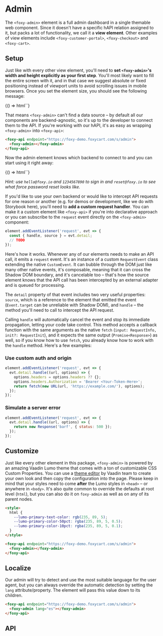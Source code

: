 
<Meta title="Views/Admin" component="foxy-admin" />

# Admin

The `<foxy-admin>` element is a full admin dashboard in a single themable web component.
Since it doesn't have a specific hAPI relation assigned to it, but packs a lot of functionality,
we call it a **view element**. Other examples of view elements include `<foxy-customer-portal>`,
`<foxy-checkout>` and `<foxy-cart>`.

## Setup

Just like with every other view element, you'll need to **set `<foxy-admin>`'s width and height explicitly
as your first step**. You'll most likely want to fill the entire screen with it, and in that case we suggest
absolute or fixed positioning instead of viewport units to avoid scrolling issues in mobile browsers.
Once you set the element size, you should see the following message:

<Canvas>
  <Story name="Default" height="320px">
    {() => html`<foxy-admin class="absolute inset-0"></foxy-admin>`}
  </Story>
</Canvas>

That means `<foxy-admin>` can't find a data source – by default all our components are
backend-agnostic, so it's up to the developer to connect them to the API. If you're working with
our hAPI, it's as easy as wrapping `<foxy-admin>` into `<foxy-api>`:

```html
<foxy-api endpoint="https://foxy-demo.foxycart.com/s/admin">
  <foxy-admin></foxy-admin>
</foxy-api>
```

Now the admin element knows which backend to connect to and you can start using it right away:

<Canvas>
  <Story name="Configured" height="640px">
    {() => html`<foxy-admin class="absolute inset-0" @request=${handleRequest}></foxy-admin>`}
  </Story>
</Canvas>

_Hint: use `hello@foxy.io` and `1234567890` to sign in and `reset@foxy.io` to see_
_what force password reset looks like._

If you'd like to use your own backend or would like to intercept API requests for one reason or another
(e.g. for demos or development, like we do with Storybook here), you'll need
to **add a custom request handler**. You can make it a custom element like `<foxy-api>` if you're
into declarative approach or you can subscribe to the `request` event directly on the `<foxy-admin>`
component:

```js
element.addEventListener('request', evt => {
  const { handle, source } = evt.detail;
  // TODO
});
```

Here's how it works. Whenever any of our elements needs to make an API call, it emits a `request` event.
It's an instance of a custom `RequestEvent` class extending the native `CustomEvent`. It can bubble
through the DOM just like many other native events, it's composable, meaning that it can cross the
Shadow DOM boundary, and it's cancelable too – that's how the source element knows that the API
call has been intercepted by an external adapter and is queued for processing.

The `detail` property of that event includes two very useful properties: `source`, which is a reference
to the element that emitted the event (`Event.target` can be unreliable with Shadow DOM), and `handle` –
the method you'll need to call to intercept the API request.

Calling `handle` will automatically cancel the event and stop its immediate propagation, letting
your code take control. This method accepts a callback function with the same arguments
as the native `fetch` (`input: RequestInfo, init?: RequestInit`), and it expects
the same output (`Promise<Response>`) as well, so if you know how to use `fetch`, you
already know how to work with the `handle` method. Here's a few examples:

### Use custom auth and origin

```js
element.addEventListener('request', evt => {
  evt.detail.handle((url, options) => {
    options.headers = options.headers ?? {};
    options.headers.Authorization = 'Bearer <Your-Token-Here>';
    return fetch(new URL(url, 'https://example.com/'), options);
  });
});
```

### Simulate a server error

```js
element.addEventListener('request', evt => {
  evt.detail.handle((url, options) => {
    return new Response('barf', { status: 500 });
  });
});
```

## Customize

Just like every other element in this package, `<foxy-admin>` is powered by an amazing Vaadin Lumo
theme that comes with a ton of customizable CSS Custom Properties. You can use a [theme editor](https://demo.vaadin.com/lumo-editor/)
by Vaadin team to create your own look and then copy the configuration into the page. Please keep
in mind that your styles need to come **after** the Lumo styles in `<head>` – or anywhere in `<body>`.
It's also quite common to override the defaults at root level (`html`), but you can also do it
on `foxy-admin` as well as on any of its parent nodes.

```html
<style>
  html {
    --lumo-primary-text-color: rgb(235, 89, 5);
    --lumo-primary-color-50pct: rgba(235, 89, 5, 0.5);
    --lumo-primary-color-10pct: rgba(235, 89, 5, 0.1);
  }
</style>

<foxy-api endpoint="https://foxy-demo.foxycart.com/s/admin">
  <foxy-admin></foxy-admin>
</foxy-api>
```

## Localize

Our admin will try to detect and use the most suitable language for the user agent, but you can always
override the automatic detection by setting the `lang` attribute/property. The element will pass this
value down to its children.

```html
<foxy-api endpoint="https://foxy-demo.foxycart.com/s/admin">
  <foxy-admin lang="es"></foxy-admin>
</foxy-api>
```

## API

<Props of="foxy-admin" />
